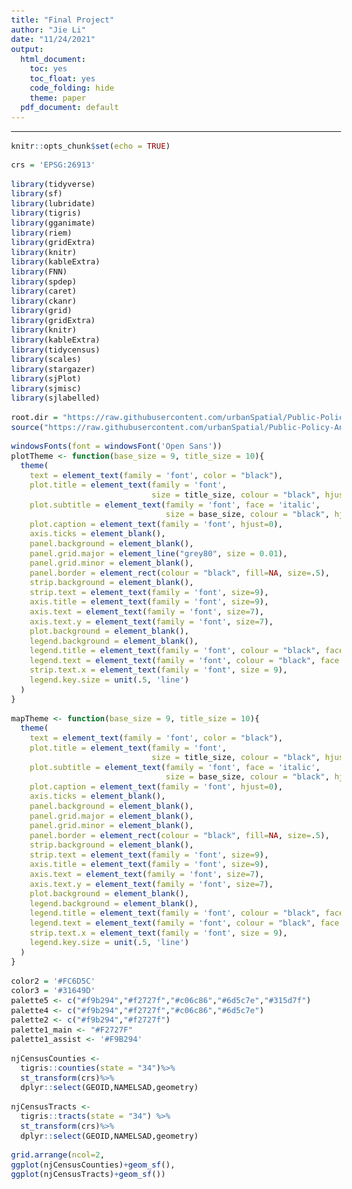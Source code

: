 ```yaml
---
title: "Final Project"
author: "Jie Li"
date: "11/24/2021"
output:
  html_document: 
    toc: yes
    toc_float: yes
    code_folding: hide
    theme: paper
  pdf_document: default
---
```


<style>
p.caption {
  font-size: 0.8em;
  text-align: center;
  font-weight: normal;
}
    caption {
      color: grey;
      font-size: 0.8em;
    } 
body{
  font-size: 11pt;
  font-family: Open Sans;
}
h1,h2,h3,h4,h5,h6{
  font-family: Open Sans;
}
td{
  font-size: 9pt;
  font-family: Open Sans;
}
th{
  font-size: 0.8em;
  font-family: Open Sans;
  color: grey;
}
</style>
---

```r
knitr::opts_chunk$set(echo = TRUE)

```

```r
crs = 'EPSG:26913'

library(tidyverse)
library(sf)
library(lubridate)
library(tigris)
library(gganimate)
library(riem)
library(gridExtra)
library(knitr)
library(kableExtra)
library(FNN)
library(spdep)
library(caret)
library(ckanr)
library(grid)
library(gridExtra)
library(knitr)
library(kableExtra)
library(tidycensus)
library(scales)
library(stargazer)
library(sjPlot)
library(sjmisc)
library(sjlabelled)

root.dir = "https://raw.githubusercontent.com/urbanSpatial/Public-Policy-Analytics-Landing/master/DATA/"
source("https://raw.githubusercontent.com/urbanSpatial/Public-Policy-Analytics-Landing/master/functions.r")

windowsFonts(font = windowsFont('Open Sans'))
plotTheme <- function(base_size = 9, title_size = 10){
  theme(
    text = element_text(family = 'font', color = "black"),
    plot.title = element_text(family = 'font',
                              size = title_size, colour = "black", hjust = 0.5), 
    plot.subtitle = element_text(family = 'font', face = 'italic',
                                 size = base_size, colour = "black", hjust = 0.5),
    plot.caption = element_text(family = 'font', hjust=0),
    axis.ticks = element_blank(),
    panel.background = element_blank(),
    panel.grid.major = element_line("grey80", size = 0.01),
    panel.grid.minor = element_blank(),
    panel.border = element_rect(colour = "black", fill=NA, size=.5),
    strip.background = element_blank(),
    strip.text = element_text(family = 'font', size=9),
    axis.title = element_text(family = 'font', size=9),
    axis.text = element_text(family = 'font', size=7),
    axis.text.y = element_text(family = 'font', size=7),
    plot.background = element_blank(),
    legend.background = element_blank(),
    legend.title = element_text(family = 'font', colour = "black", face = "italic", size = 9),
    legend.text = element_text(family = 'font', colour = "black", face = "italic", size = 7),
    strip.text.x = element_text(family = 'font', size = 9),
    legend.key.size = unit(.5, 'line')
  )
}

mapTheme <- function(base_size = 9, title_size = 10){
  theme(
    text = element_text(family = 'font', color = "black"),
    plot.title = element_text(family = 'font',
                              size = title_size, colour = "black", hjust = 0.5), 
    plot.subtitle = element_text(family = 'font', face = 'italic',
                                 size = base_size, colour = "black", hjust = 0.5),
    plot.caption = element_text(family = 'font', hjust=0),
    axis.ticks = element_blank(),
    panel.background = element_blank(),
    panel.grid.major = element_blank(),
    panel.grid.minor = element_blank(),
    panel.border = element_rect(colour = "black", fill=NA, size=.5),
    strip.background = element_blank(),
    strip.text = element_text(family = 'font', size=9),
    axis.title = element_text(family = 'font', size=9),
    axis.text = element_text(family = 'font', size=7),
    axis.text.y = element_text(family = 'font', size=7),
    plot.background = element_blank(),
    legend.background = element_blank(),
    legend.title = element_text(family = 'font', colour = "black", face = "italic", size = 9),
    legend.text = element_text(family = 'font', colour = "black", face = "italic", size = 7),
    strip.text.x = element_text(family = 'font', size = 9),
    legend.key.size = unit(.5, 'line')
  )
}

color2 = '#FC6D5C'
color3 = '#31649D'
palette5 <- c("#f9b294","#f2727f","#c06c86","#6d5c7e","#315d7f")
palette4 <- c("#f9b294","#f2727f","#c06c86","#6d5c7e")
palette2 <- c("#f9b294","#f2727f")
palette1_main <- "#F2727F"
palette1_assist <- '#F9B294'
```


```r
njCensusCounties <-
  tigris::counties(state = "34")%>%
  st_transform(crs)%>%
  dplyr::select(GEOID,NAMELSAD,geometry)

njCensusTracts <- 
  tigris::tracts(state = "34") %>%
  st_transform(crs)%>%
  dplyr::select(GEOID,NAMELSAD,geometry)

grid.arrange(ncol=2,
ggplot(njCensusCounties)+geom_sf(),
ggplot(njCensusTracts)+geom_sf())
```

